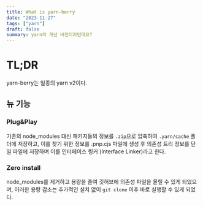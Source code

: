 ```yaml
---
title: What is yarn-berry
date: "2023-11-27"
tags: ["yarn"]
draft: false
summary: yarn의 개선 버전이라던데요?
---
```


# TL;DR

yarn-berry는 일종의 yarn v2이다.

## 뉴 기능

### Plug&Play

기존의 node_modules 대신 패키지들의 정보를 `.zip`으로 압축하여 `.yarn/cache` 폴더에 저장하고,
이를 찾기 위한 정보를 .pnp.cjs 파일에 생성 후 의존성 트리 정보를 단일 파일에 저장하며 이를 인터페이스 링커 (Interface Linker)라고 한다.

### Zero install

node_modules를 제거하고 용량을 줄여 깃허브에 의존성 파일을 올릴 수 있게 되었으며,
이러한 용량 감소는 추가적인 설치 없이 `git clone` 이후 바로 실행할 수 있게 되었다.
